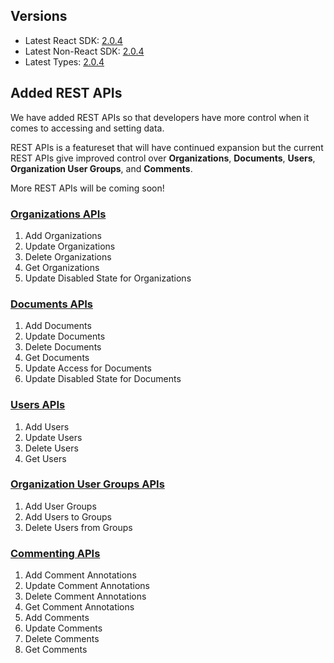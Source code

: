 ## Versions

- Latest React SDK: [2.0.4](https://www.npmjs.com/package/@veltdev/react)
- Latest Non-React SDK: [2.0.4](https://www.npmjs.com/package/@veltdev/client)
- Latest Types: [2.0.4](https://www.npmjs.com/package/@veltdev/types)


## Added REST APIs


We have added REST APIs so that developers have more control when it comes to accessing and setting data.

REST APIs is a featureset that will have continued expansion but the current REST APIs give improved control over **Organizations**, **Documents**, **Users**, **Organization User Groups**, and **Comments**.

More REST APIs will be coming soon!

### [Organizations APIs](/rest-apis/organizations/add-organizations)
1. Add Organizations
2. Update Organizations
3. Delete Organizations
4. Get Organizations
5. Update Disabled State for Organizations

### [Documents APIs](/rest-apis/documents/add-documents)
1. Add Documents
2. Update Documents
3. Delete Documents
4. Get Documents
5. Update Access for Documents
6. Update Disabled State for Documents

### [Users APIs](/rest-apis/users/add-users)
1. Add Users
2. Update Users
3. Delete Users
4. Get Users

### [Organization User Groups APIs](/rest-apis/users/add-users)
1. Add User Groups
2. Add Users to Groups
3. Delete Users from Groups

### [Commenting APIs](/rest-apis/comments-feature/comment-annotations/add-comment-annotations)
1. Add Comment Annotations
2. Update Comment Annotations
3. Delete Comment Annotations
4. Get Comment Annotations
5. Add Comments
6. Update Comments
7. Delete Comments
8. Get Comments
